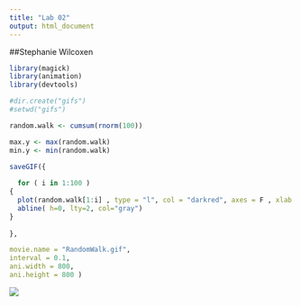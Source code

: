 ---
title: "Lab 02"
output: html_document
---
##Stephanie Wilcoxen

```{r, fig.show='animate'}
library(magick)
library(animation)
library(devtools)

#dir.create("gifs")
#setwd("gifs")

random.walk <- cumsum(rnorm(100))

max.y <- max(random.walk)
min.y <- min(random.walk)

saveGIF({
  
  for ( i in 1:100 )
{
  plot(random.walk[1:i] , type = "l", col = "darkred", axes = F , xlab = "", ylab = "", main = "Random Walk", xlim =range(1:100),     ylim = range(max.y:min.y))
  abline( h=0, lty=2, col="gray")
}
  
},

movie.name = "RandomWalk.gif",   
interval = 0.1,                  
ani.width = 800,                 
ani.height = 800 )  

```

![](RandomWalk.gif)
